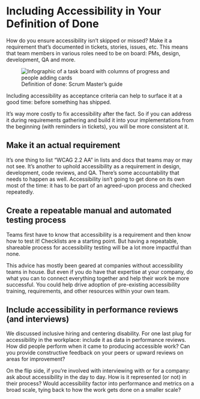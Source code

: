# Including Accessibility in Your Definition of Done

How do you ensure accessibility isn’t skipped or missed? Make it a requirement that’s documented in tickets, stories, issues, etc. This means that team members in various roles need to be on board: PMs, design, development, QA and more.

<figure className="my-6 max-w-[480px] float-right ml-6">
    <img src="/definition-of-done.jpg" alt="Infographic of a task board with columns of progress and people adding cards" />
    <figcaption className="mt-2">Definition of done: Scrum Master’s guide</figcaption>
</figure>

Including accessibility as acceptance criteria can help to surface it at a good time: before something has shipped.

It’s way more costly to fix accessibility after the fact. So if you can address it during requirements gathering and build it into your implementations from the beginning (with reminders in tickets), you will be more consistent at it.

## Make it an actual requirement

It’s one thing to list “WCAG 2.2 AA” in lists and docs that teams may or may not see. It’s another to uphold accessibility as a requirement in design, development, code reviews, and QA. There’s some accountability that needs to happen as well. Accessibility isn’t going to get done on its own most of the time: it has to be part of an agreed-upon process and checked repeatedly.

## Create a repeatable manual and automated testing process

Teams first have to know that accessibility is a requirement and then know how to test it! Checklists are a starting point. But having a repeatable, shareable process for accessibility testing will be a lot more impactful than none.

This advice has mostly been geared at companies without accessibility teams in house. But even if you do have that expertise at your company, do what you can to connect everything together and help their work be more successful. You could help drive adoption of pre-existing accessibility training, requirements, and other resources within your own team.

## Include accessibility in performance reviews (and interviews)

We discussed inclusive hiring and centering disability. For one last plug for accessibility in the workplace: include it as data in performance reviews. How did people perform when it came to producing accessible work? Can you provide constructive feedback on your peers or upward reviews on areas for improvement?

On the flip side, if you’re involved with interviewing with or for a company: ask about accessibility in the day to day. How is it represented (or not) in their process? Would accessibility factor into performance and metrics on a broad scale, tying back to how the work gets done on a smaller scale?
